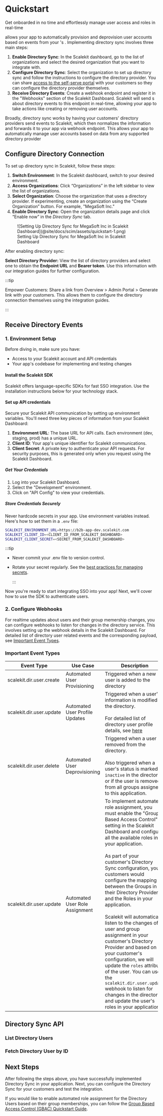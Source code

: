 
# Quickstart

<Subtitle>Get onboarded in no time and effortlessly manage user access and roles
in real-time</Subtitle>

<TermTip jargon="Directory Sync" /> allows your app to automatically provision
and deprovision user accounts based on events from your
<TermTip jargon="Customer" /> 's <TermTip jargon="Directory Provider" />.
Implementing directory sync involves three main steps:

1. **Enable Directory Sync**: In the Scalekit dashboard, go to the list of
   organizations and select the desired organization that you want to integrate
   with.
2. **Configure Directory Sync**: Select the organization to set up directory
   sync and follow the instructions to configure the directory provider. You can
   share [access to the self-serve portal](/scim/admin-portal) with your
   customers so they can configure the directory provider themselves.
3. **Receive Directory Events**: Create a webhook endpoint and register it in
   the "Webhooks" section of the Scalekit Dashboard. Scalekit will send
   <TermTip jargon="normalized payload" />s about directory events to this
   endpoint in real-time, allowing your app to take actions like creating or
   removing user accounts.

Broadly, directory sync works by having your customers' directory providers send
events to Scalekit, which then normalizes the information and forwards it to
your app via webhook endpoint. This allows your app to automatically manage user
accounts based on data from any supported directory provider

## Configure Directory Connection

To set up directory sync in Scalekit, follow these steps:

1. **Switch Environment**: In the Scalekit dashboard, switch to your desired
   environment.
2. **Access Organizations**: Click “Organizations” in the left sidebar to view
   the list of organizations.
3. **Select Organization**: Choose the organization that uses a directory
   provider. If experimenting, create an organization using the “Create
   Organization” button. For example, "MegaSoft Inc."
4. **Enable Directory Sync**: Open the organization details page and click
   “Enable now” in the *Directory Sync* tab.

<figure>
  ![Setting Up Directory Sync for MegaSoft Inc in Scalekit Dashboard](@site/docs/scim/assets/quickstart-1.png)
  <figcaption>Setting Up Directory Sync for MegaSoft Inc in Scalekit Dashboard</figcaption>
</figure>

After enabling directory sync:

**Select Directory Provider:** View the list of directory providers and select
one to obtain the **Endpoint URL** and **Bearer token**. Use this information
with our integration guides for further configuration.

:::tip

Empower Customers: Share a link from Overview > Admin Portal > Generate link
with your customers. This allows them to configure the directory connection
themselves using the integration guides.

:::

## Receive Directory Events

### 1. Environment Setup

Before diving in, make sure you have:

- Access to your Scalekit account and API credentials
- Your app's codebase for implementing and testing changes

#### Install the Scalekit SDK

Scalekit offers language-specific SDKs for fast SSO integration. Use the
installation instructions below for your technology stack.

<InstallSDK />

#### Set up API credentials

Secure your Scalekit API communication by setting up environment variables.
You'll need three key pieces of information from your Scalekit Dashboard:

1. **Environment URL**: The base URL for API calls. Each environment (dev,
   staging, prod) has a unique URL.
2. **Client ID**: Your app's unique identifier for Scalekit communications.
3. **Client Secret**: A private key to authenticate your API requests. For
   security purposes, this is generated only when you request using the Scalekit
   Dashboard.

##### Get Your Credentials

1. Log into your Scalekit Dashboard.
2. Select the "Development" environment.
3. Click on "API Config" to view your credentials.

##### Store Credentials Securely

Never hardcode secrets in your app. Use environment variables instead. Here's
how to set them in a `.env` file:

<CodeWithHeader title=".env">

```sh
SCALEKIT_ENVIRONMENT_URL=https://b2b-app-dev.scalekit.com
SCALEKIT_CLIENT_ID=<CLIENT_ID_FROM_SCALEKIT_DASHBOARD>
SCALEKIT_CLIENT_SECRET=<SECRET_FROM_SCALEKIT_DASHBOARD>
```

</CodeWithHeader>

:::tip

- Never commit your <SimpleCode>.env</SimpleCode> file to version control.
- Rotate your <SimpleCode>secret </SimpleCode>regularly. See the
  [best practices for managing secrets](/sso/guides/key-concepts/manage-client-secrets).

  :::

Now you're ready to start integrating SSO into your app! Next, we'll cover how
to use the SDK to authenticate users.

### 2. Configure Webhooks

For realtime updates about users and their group memership changes, you can
configure webhooks to listen for changes in the directory service. This involves
setting up the webhook details in the Scalekit Dashboard. For detailed list of
directory user related events and the corresponding payload, see
[Important Event Types](#important-event-types).

### Important Event Types

| Event Type                                        | Use Case                       | Description                                                                                                                                                                                                                                                                                                                                                                                                                                                                                                                                                                                                                                                                                                                                                      |
| ------------------------------------------------- | ------------------------------ | ---------------------------------------------------------------------------------------------------------------------------------------------------------------------------------------------------------------------------------------------------------------------------------------------------------------------------------------------------------------------------------------------------------------------------------------------------------------------------------------------------------------------------------------------------------------------------------------------------------------------------------------------------------------------------------------------------------------------------------------------------------------- |
| <SimpleCode>scalekit.dir.user.create</SimpleCode> | Automated User Provisioning    | Triggered when a new user is added to the directory                                                                                                                                                                                                                                                                                                                                                                                                                                                                                                                                                                                                                                                                                                              |
| <SimpleCode>scalekit.dir.user.update</SimpleCode> | Automated User Profile Updates | Triggered when a user's information is modified in the directory. <br /><br />For detailed list of directory user profile details, see [here](/scim/events)                                                                                                                                                                                                                                                                                                                                                                                                                                                                                                                                                                                                  |
| <SimpleCode>scalekit.dir.user.delete</SimpleCode> | Automated User Deprovisioning  | Triggered when a user is removed from the directory. <br/><br />Also triggered when a user's status is marked as `inactive` in the directory or if the user is removed from all groups assigned to this application.                                                                                                                                                                                                                                                                                                                                                                                                                                                                                                                                             |
| <SimpleCode>scalekit.dir.user.update</SimpleCode> | Automated User Role Assignment | To implement automated role assignment, you must enable the "Group Based Access Control" setting in the Scalekit Dashboard and configure all the available roles in your application. <br /><br />As part of your customer's Directory Sync configuration, your customers would configure the mapping between the Groups in their Directory Provider and the Roles in your application. <br /><br />Scalekit will automatically listen to the changes of user and group assignment in your customer's Directory Provider and based on your customer's configuration, we will update the `roles` attribute of the user. You can use the `scalekit.dir.user.update` webhook to listen for changes in the directory and update the user's roles in your application |

## Directory Sync API

### List Directory Users

### Fetch Directory User by ID

## Next Steps

After following the steps above, you have successfully implemented Directory
Sync in your application. Next, you can configure the Directory Sync for your
customers and test the integration.

If you would like to enable automated role assignment for the Directory Users
based on their group memberships, you can follow the
[Group Based Access Control (GBAC) Quickstart Guide](/scim/gbac).
